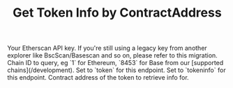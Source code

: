 ﻿---
title: "Get Token Info by ContractAddress"
api: "GET /v2/api"
keywords: ["token info", "token metadata"]
---


<CreditChip description="Returns project information and social links of a token" pro={true} />

  <ParamField query="apikey" type="string">
    Your Etherscan API key. If you're still using a legacy key from another explorer like BscScan/Basescan and so on, please refer to this migration.
  </ParamField>
  <ParamField query="chainid" type="string" default="1">
    Chain ID to query, eg `1` for Ethereum, `8453` for Base from our [supported chains](/development).
  </ParamField>
  <ParamField query="module" type="string" default="token">
    Set to `token` for this endpoint.
  </ParamField>
  <ParamField query="action" type="string" default="tokeninfo">
    Set to `tokeninfo` for this endpoint.
  </ParamField>
  <ParamField query="contractaddress" type="string" default="0x0e3a2a1f2146d86a604adc220b4967a898d7fe07">
    Contract address of the token to retrieve info for.
  </ParamField>
